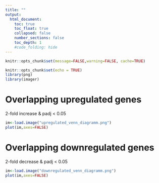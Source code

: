 ```yaml
---
title: ""
output:
  html_document:
    toc: true
    toc_float: true
    collapsed: false
    number_sections: false
    toc_depth: 1
    #code_folding: hide
---
```


```r
knitr::opts_chunk$set(message=FALSE,warning=FALSE, cache=TRUE)
```

```r
knitr::opts_chunk$set(echo = TRUE)
library(png)
library(imager)
```

# Overlapping upregulated genes 

2-fold increase & padj < 0.05

```r
im<-load.image("upregulated_venn_diagramm.png")
plot(im,axes=FALSE)

```


# Overlapping downregulated genes 

2-fold decrease & padj < 0.05

```r
im<-load.image("downregulated_venn_diagramm.png")
plot(im,axes=FALSE)
```

